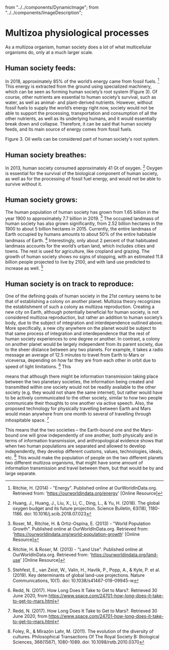   from "../../components/DynamicImage";
  from "../../components/ImageDescription";

# Multizoa physiological processes

As a multizoa organism, human society does a lot of what multicellular organisms do, only at a
much larger scale.

## Human society feeds:

In 2018, approximately 85% of the world’s energy came from fossil fuels. [^1] This energy is
extracted from the ground using specialized machinery, which can be seen as forming human society’s
root system (Figure 3). Of course, other nutrients are essential to human society’s survival, such as
water, as well as animal- and plant-derived nutrients. However, without fossil fuels to supply the
world’s energy right now, society would not be able to support the processing, transportation and
consumption of all the other nutrients, as well as its underlying humans, and it would essentially
break down and collapse. Therefore, it can be said that human society feeds, and its main source of
energy comes from fossil fuels.

<DynamicImage image={figure3} />
<ImageDescription>Figure 3. Oil wells can be considered part of human society's root system.</ImageDescription>

## Human society breathes:

In 2013, human society consumed approximately 41 Gt of oxygen. [^2] Oxygen is essential for
the survival of the biological component of human society, as well as for the processing of fossil fuel
energy, and would not be able to survive without it.

## Human society grows:

The human population of human society has grown from 1.65 billion in the year 1900 to
approximately 7.7 billion in 2019. [^3] The occupied landmass of human society has also grown
significantly, from 2.52 billion hectares in the 1900 to about 5 billion hectares in 2015. Currently, the
entire landmass of Earth occupied by humans amounts to about 50% of the entire habitable landmass
of Earth. [^4] Interestingly, only about 2 percent of that habituated landmass accounts for the world’s
urban land, which includes cities and towns. The rest is used for agriculture, like cropland and grazing.
The growth of human society shows no signs of stopping, with an estimated 11.8 billion people
projected to live by 2100, and with land use predicted to increase as well. [^5]

## Human society is on track to reproduce:

One of the defining goals of human society in the 21st century seems to be that of establishing
a colony on another planet. Multizoa theory recognizes the establishment of such a colony as multizoa
reproduction. Creating a new city on Earth, although potentially beneficial for human society, is not
considered multizoa reproduction, but rather an addition to human society’s body, due to the subject
of integration and interdependence outlined above. More specifically, a new city anywhere on the
planet would be subject to that same process of integration and interdependence that the rest of
human society experiences to one degree or another. In contrast, a colony on another planet would
be largely independent from its parent society, due to the sheer distance between any two planets.
For example, it takes a radio message an average of 12.5 minutes to travel from Earth to Mars or viceversa, depending on how far they are from each other in orbit due to speed of light limitations. [^6] This

means that although there might be information transmission taking place between the two planetary
societies, the information being created and transmitted within one society would not be readily
available to the other society (e.g. they would not share the same internet), but rather would have to
be actively communicated to the other society, similar to how two people communicate their thoughts
to one another via active speech. Also, the proposed technology for physically travelling between
Earth and Mars would mean anywhere from one month to several of travelling through inhospitable
space. [^6]

This means that the two societies – the Earth-bound one and the Mars-bound one will grow
independently of one another, both physically and in terms of information transmission, and
anthropological evidence shows that when two human populations are separated and allowed to
develop independently, they develop different customs, values, technologies, ideals, etc. [^7] This would
make the population of people on the two different planets two different multizoa organisms, that
might have some amount of information transmission and travel between them, but that would be by
and large separate.

[^1]:  Ritchie, H. (2014) - "Energy". Published online at OurWorldInData.org. Retrieved from:
'https://ourworldindata.org/energy' [Online Resource]
[^2]: Huang, J., Huang, J., Liu, X., Li, C., Ding, L., & Yu, H. (2018). The global oxygen budget and its future
projection. Science Bulletin, 63(18), 1180-1186. doi: 10.1016/j.scib.2018.07.023
[^3]: Roser, M., Ritchie, H. & Ortiz-Ospina, E. (2013) - "World Population Growth". Published online at
OurWorldInData.org. Retrieved from: 'https://ourworldindata.org/world-population-growth' [Online
Resource]
[^4]: Ritchie, H. & Roser, M. (2013) - "Land Use". Published online at OurWorldInData.org. Retrieved from:
'https://ourworldindata.org/land-use' [Online Resource]
[^5]: Stehfest, E., van Zeist, W., Valin, H., Havlik, P., Popp, A., & Kyle, P. et al. (2019). Key determinants of global
land-use projections. Nature Communications, 10(1). doi: 10.1038/s41467-019-09945-w
[^6]: Redd, N. (2017). How Long Does It Take to Get to Mars?. Retrieved 30 June 2020, from
https://www.space.com/24701-how-long-does-it-take-to-get-to-mars.html
[^7]: Foley, R., & Mirazón Lahr, M. (2011). The evolution of the diversity of cultures. Philosophical Transactions Of
The Royal Society B: Biological Sciences, 366(1567), 1080-1089. doi: 10.1098/rstb.2010.0370